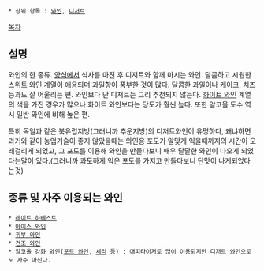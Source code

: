  * 상위 항목 : [[와인]], [[디저트]]

[[목차]]
== 설명 ==
와인의 한 종류. [[양식]]에서 식사를 마친 후 디저트와 함께 마시는 와인. 달콤하고 시원한 스위트 와인 계열이 애용되며 과일향이 풍부한 것이 많다. 달콤한 [[과일]]이나 [[케이크]], [[치즈]] 등과도 잘 어울리는 편. 와인보다 단 디저트는 그리 추천되지 않는다.
[[화이트 와인]] 계열의 색을 가진 경우가 많으나 화이트 와인보다는 당도가 훨씬 높다. 또한 알코올 도수 역시 일반 와인에 비해 높은 편.

특히 독일과 같은 북유럽지방(그러니까 추운지방)의 디저트와인이 유명하다, 왜냐하면 과거와 같이 농업기술이 좋지 않았을때는 와인용 포도가 알맞게 익을때까지의 시간이 오래걸리게 되었고, 그 포도를 이용해 와인을 만들다보니 매우 달달한 와인이 나오게 되었다는말이 있다.(그러니까 과도하게 익은 포도를 가지고 만들다보니 단맛이 나게되었다는것)

== 종류 및 자주 이용되는 와인 ==
 * [[레이트 하베스트]]
 * [[아이스 와인]]
 * [[귀부 와인]]
 * [[건조 와인]]
 * 알코올 강화 와인([[포트 와인]], [[셰리]] 등) : 애피타이저로 많이 이용되지만 디저트 와인으로도 자주 마신다.
